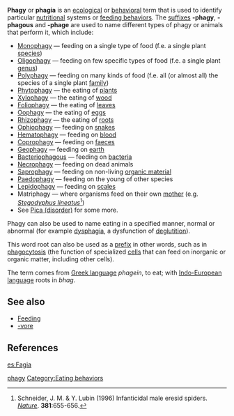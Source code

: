 '''Phagy''' or '''phagia''' is an [[ecology|ecological]] or [[behavior]]al term that is used to identify particular [[nutrition]]al systems or [[feeding behavior]]s.  The [[suffix]]es '''-phagy''', '''-phagous''' and '''-phage''' are used to name different types of phagy or animals that perform it, which include:

* [[Monophagy]] &mdash; feeding on a single type of food (f.e. a single plant [[species]])
* [[Oligophagy]] &mdash; feeding on few specific types of food (f.e. a single plant [[genus]])
* [[Polyphagy]] &mdash; feeding on many kinds of food (f.e. all (or almost all) the species of a single plant [[family (biology)|family]]) 
* [[Phytophagy]] &mdash; the eating of [[plants]]
* [[Xylophagy]] &mdash; the eating of [[wood]]
* [[Foliophagy]] &mdash; the eating of [[leaves]]
* [[Oophagy]] &mdash; the eating of [[egg (biology)|egg]]s
* [[Rhizophagy]] &mdash; the eating of [[root]]s
* [[Ophiophagy]] &mdash; feeding on [[snake]]s
* [[Hematophagy]] &mdash; feeding on [[blood]]
* [[Coprophagy]] &mdash; feeding on [[faeces]]
* [[Geophagy]] &mdash; feeding on [[earth]]
* [[Bacteriophagous]] &mdash; feeding on [[bacteria]]
* [[Necrophagy]] &mdash; feeding on dead animals
* [[Saprophagy]] &mdash; feeding on non-living [[organic material]]
* [[Paedophagy]] &mdash; feeding on the young of other species
* [[Lepidophagy]] &mdash; feeding on [[Scale (zoology)|scales]]
* Matriphagy &mdash; where organisms feed on their own [[mother]] (e.g. ''[[Stegodyphus lineatus]]''<ref>Schneider, J. M. & Y. Lubin (1996) Infanticidal male eresid spiders. ''[[Nature (journal)|Nature]]''. '''381''':655-656.</ref>)
* See [[Pica (disorder)]] for some more.

Phagy can also be used to name eating in a specified manner, normal or abnormal (for example [[dysphagia]], a dysfunction of [[deglutition]]). 

This word root can also be used as a [[Prefix (linguistics)|prefix]] in other words, such as in [[phagocytosis]] (the function of specialized [[cell (biology)|cells]] that can feed on inorganic or organic matter, including other cells).

The term comes from [[Greek language]] ''phagein'', to eat; with [[Indo-European language]] roots in ''bhag''.

==See also==
* [[Feeding]]
* [[-vore]]

==References==
{{reflist}}

[[Category:Biology prefixes and suffixes|phagy]]
[[Category:Eating behaviors]]

{{ecology-stub}}

[[es:Fagia]]